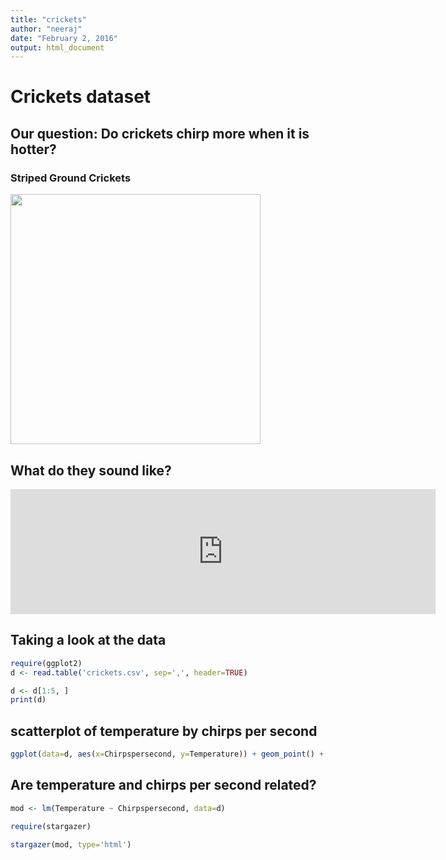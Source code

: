 ```yaml
---
title: "crickets"
author: "neeraj"
date: "February 2, 2016"
output: html_document
---
```


# Crickets dataset

## Our question: Do crickets chirp more when it is hotter?

### Striped Ground Crickets

<img src='http://previews.123rf.com/images/izakowski/izakowski1012/izakowski101200030/8489857-funny-grasshopper-Stock-Vector-cartoon-cricket-grasshopper.jpg' width='400'/>

## What do they sound like?
<iframe src="http://player.vimeo.com/video/81114843" height="200" width="680" allowfullscreen="" frameborder="0"></iframe>

## Taking a look at the data

```r
require(ggplot2)
d <- read.table('crickets.csv', sep=',', header=TRUE)

d <- d[1:5, ]
print(d)
```

## scatterplot of temperature by chirps per second

```r
ggplot(data=d, aes(x=Chirpspersecond, y=Temperature)) + geom_point() + geom_smooth(method='lm', se=FALSE)
```

## Are temperature and chirps per second related?

```r
mod <- lm(Temperature ~ Chirpspersecond, data=d)
```


```r
require(stargazer)

stargazer(mod, type='html')
```

